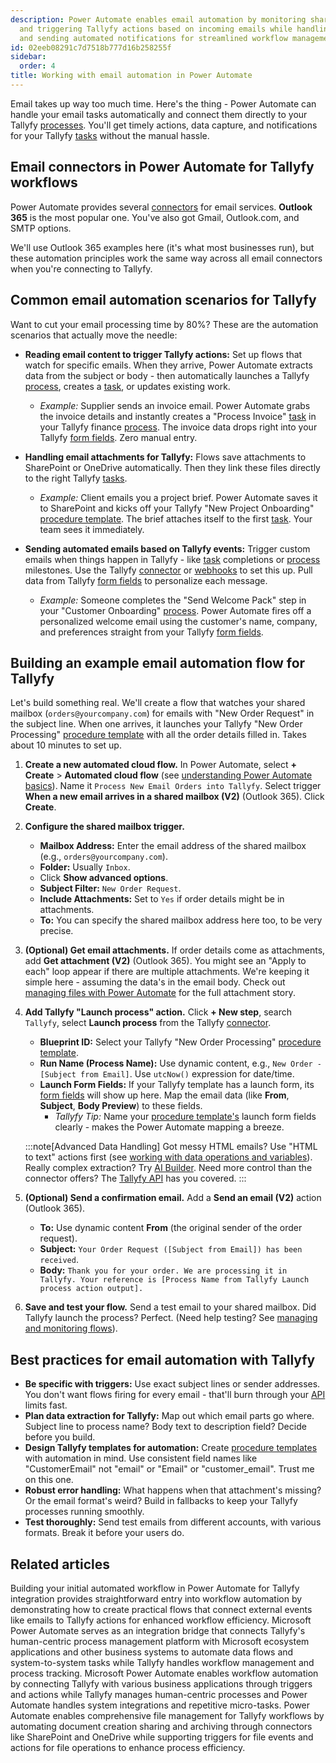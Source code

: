 ```yaml
---
description: Power Automate enables email automation by monitoring shared mailboxes
  and triggering Tallyfy actions based on incoming emails while handling attachments
  and sending automated notifications for streamlined workflow management.
id: 02eeb08291c7d7518b777d16b258255f
sidebar:
  order: 4
title: Working with email automation in Power Automate
---
```



Email takes up way too much time. Here's the thing - Power Automate can handle your email tasks automatically and connect them directly to your Tallyfy [processes](/products/pro/tracking-and-tasks/processes/). You'll get timely actions, data capture, and notifications for your Tallyfy [tasks](/products/pro/tracking-and-tasks/tasks/) without the manual hassle.

## Email connectors in Power Automate for Tallyfy workflows

Power Automate provides several [connectors](/products/pro/integrations/middleware/power-automate/understanding-power-automate-basics/) for email services. **Outlook 365** is the most popular one. You've also got Gmail, Outlook.com, and SMTP options.

We'll use Outlook 365 examples here (it's what most businesses run), but these automation principles work the same way across all email connectors when you're connecting to Tallyfy.

## Common email automation scenarios for Tallyfy

Want to cut your email processing time by 80%? These are the automation scenarios that actually move the needle:

*   **Reading email content to trigger Tallyfy actions:** Set up flows that watch for specific emails. When they arrive, Power Automate extracts data from the subject or body - then automatically launches a Tallyfy [process](/products/pro/tracking-and-tasks/processes/), creates a [task](/products/pro/tracking-and-tasks/tasks/), or updates existing work.
    *   *Example:* Supplier sends an invoice email. Power Automate grabs the invoice details and instantly creates a "Process Invoice" [task](/products/pro/tracking-and-tasks/tasks/) in your Tallyfy finance [process](/products/pro/tracking-and-tasks/processes/). The invoice data drops right into your Tallyfy [form fields](/products/pro/tracking-and-tasks/tasks/what-are-form-fields-in-tallyfy/). Zero manual entry.

*   **Handling email attachments for Tallyfy:** Flows save attachments to SharePoint or OneDrive automatically. Then they link these files directly to the right Tallyfy [tasks](/products/pro/tracking-and-tasks/tasks/).
    *   *Example:* Client emails you a project brief. Power Automate saves it to SharePoint and kicks off your Tallyfy "New Project Onboarding" [procedure template](/products/pro/documenting/templates/). The brief attaches itself to the first [task](/products/pro/tracking-and-tasks/tasks/). Your team sees it immediately.

*   **Sending automated emails based on Tallyfy events:** Trigger custom emails when things happen in Tallyfy - like [task](/products/pro/tracking-and-tasks/tasks/) completions or [process](/products/pro/tracking-and-tasks/processes/) milestones. Use the Tallyfy [connector](/products/pro/integrations/middleware/power-automate/how-can-i-integrate-tallyfy-with-microsoft-power-automate/) or [webhooks](/products/pro/integrations/webhooks/) to set this up. Pull data from Tallyfy [form fields](/products/pro/tracking-and-tasks/tasks/what-are-form-fields-in-tallyfy/) to personalize each message.
    *   *Example:* Someone completes the "Send Welcome Pack" step in your "Customer Onboarding" [process](/products/pro/tracking-and-tasks/processes/). Power Automate fires off a personalized welcome email using the customer's name, company, and preferences straight from your Tallyfy [form fields](/products/pro/tracking-and-tasks/tasks/what-are-form-fields-in-tallyfy/).

## Building an example email automation flow for Tallyfy

Let's build something real. We'll create a flow that watches your shared mailbox (`orders@yourcompany.com`) for emails with "New Order Request" in the subject line. When one arrives, it launches your Tallyfy "New Order Processing" [procedure template](/products/pro/documenting/templates/) with all the order details filled in. Takes about 10 minutes to set up.

<Steps>

1.  **Create a new automated cloud flow.**
    In Power Automate, select **+ Create** > **Automated cloud flow** (see [understanding Power Automate basics](/products/pro/integrations/middleware/power-automate/understanding-power-automate-basics/)).
    Name it `Process New Email Orders into Tallyfy`.
    Select trigger **When a new email arrives in a shared mailbox (V2)** (Outlook 365). Click **Create**.

2.  **Configure the shared mailbox trigger.**
    *   **Mailbox Address:** Enter the email address of the shared mailbox (e.g., `orders@yourcompany.com`).
    *   **Folder:** Usually `Inbox`.
    *   Click **Show advanced options**.
    *   **Subject Filter:** `New Order Request`.
    *   **Include Attachments:** Set to `Yes` if order details might be in attachments.
    *   **To:** You can specify the shared mailbox address here too, to be very precise.



3.  **(Optional) Get email attachments.**
    If order details come as attachments, add **Get attachment (V2)** (Outlook 365). You might see an "Apply to each" loop appear if there are multiple attachments. We're keeping it simple here - assuming the data's in the email body. Check out [managing files with Power Automate](/products/pro/integrations/middleware/power-automate/managing-files-with-power-automate/) for the full attachment story.

4.  **Add Tallyfy "Launch process" action.**
    Click **+ New step**, search `Tallyfy`, select **Launch process** from the Tallyfy [connector](/products/pro/integrations/middleware/power-automate/how-can-i-integrate-tallyfy-with-microsoft-power-automate/).
    *   **Blueprint ID:** Select your Tallyfy "New Order Processing" [procedure template](/products/pro/documenting/templates/).
    *   **Run Name (Process Name):** Use dynamic content, e.g., `New Order - [Subject from Email]`. Use `utcNow()` expression for date/time.
    *   **Launch Form Fields:** If your Tallyfy template has a launch form, its [form fields](/products/pro/tracking-and-tasks/tasks/what-are-form-fields-in-tallyfy/) will show up here. Map the email data (like **From**, **Subject**, **Body Preview**) to these fields.
        *   *Tallyfy Tip:* Name your [procedure template's](/products/pro/documenting/templates/) launch form fields clearly - makes the Power Automate mapping a breeze.



    :::note[Advanced Data Handling]
    Got messy HTML emails? Use "HTML to text" actions first (see [working with data operations and variables](/products/pro/integrations/middleware/power-automate/working-with-data-operations-and-variables/)). Really complex extraction? Try [AI Builder](/products/pro/integrations/middleware/power-automate/leveraging-ai-builder-in-power-automate/). Need more control than the connector offers? The [Tallyfy API](/products/pro/integrations/open-api/) has you covered.
    :::

5.  **(Optional) Send a confirmation email.**
    Add a **Send an email (V2)** action (Outlook 365).
    *   **To:** Use dynamic content **From** (the original sender of the order request).
    *   **Subject:** `Your Order Request ([Subject from Email]) has been received`.
    *   **Body:** `Thank you for your order. We are processing it in Tallyfy. Your reference is [Process Name from Tallyfy Launch process action output].`

6.  **Save and test your flow.** 
    Send a test email to your shared mailbox. Did Tallyfy launch the process? Perfect. (Need help testing? See [managing and monitoring flows](/products/pro/integrations/middleware/power-automate/managing-and-monitoring-power-automate-flows/)).

</Steps>

## Best practices for email automation with Tallyfy

*   **Be specific with triggers:** Use exact subject lines or sender addresses. You don't want flows firing for every email - that'll burn through your [API](/products/pro/integrations/open-api/) limits fast.
*   **Plan data extraction for Tallyfy:** Map out which email parts go where. Subject line to process name? Body text to description field? Decide before you build.
*   **Design Tallyfy templates for automation:** Create [procedure templates](/products/pro/documenting/templates/) with automation in mind. Use consistent field names like "CustomerEmail" not "email" or "Email" or "customer_email". Trust me on this one.
*   **Robust error handling:** What happens when that attachment's missing? Or the email format's weird? Build in fallbacks to keep your Tallyfy processes running smoothly.
*   **Test thoroughly:** Send test emails from different accounts, with various formats. Break it before your users do.


## Related articles
<CardGrid>
<LinkTitleCard header="<b>Power Automate > Creating your first flow in Power Automate</b>" href="/products/pro/integrations/middleware/power-automate/creating-your-first-flow-in-power-automate/" > Building your initial automated workflow in Power Automate for Tallyfy integration provides straightforward entry into workflow automation by demonstrating how to create practical flows that connect external events like emails to Tallyfy actions for enhanced workflow efficiency. </LinkTitleCard>
<LinkTitleCard header="<b>Middleware > Power Automate</b>" href="/products/pro/integrations/middleware/power-automate/" > Microsoft Power Automate serves as an integration bridge that connects Tallyfy's human-centric process management platform with Microsoft ecosystem applications and other business systems to automate data flows and system-to-system tasks while Tallyfy handles workflow management and process tracking. </LinkTitleCard>
<LinkTitleCard header="<b>Power Automate > Understanding Power Automate basics</b>" href="/products/pro/integrations/middleware/power-automate/understanding-power-automate-basics/" > Microsoft Power Automate enables workflow automation by connecting Tallyfy with various business applications through triggers and actions while Tallyfy manages human-centric processes and Power Automate handles system integrations and repetitive micro-tasks. </LinkTitleCard>
<LinkTitleCard header="<b>Power Automate > Managing files with Power Automate</b>" href="/products/pro/integrations/middleware/power-automate/managing-files-with-power-automate/" > Power Automate enables comprehensive file management for Tallyfy workflows by automating document creation sharing and archiving through connectors like SharePoint and OneDrive while supporting triggers for file events and actions for file operations to enhance process efficiency. </LinkTitleCard>
</CardGrid>